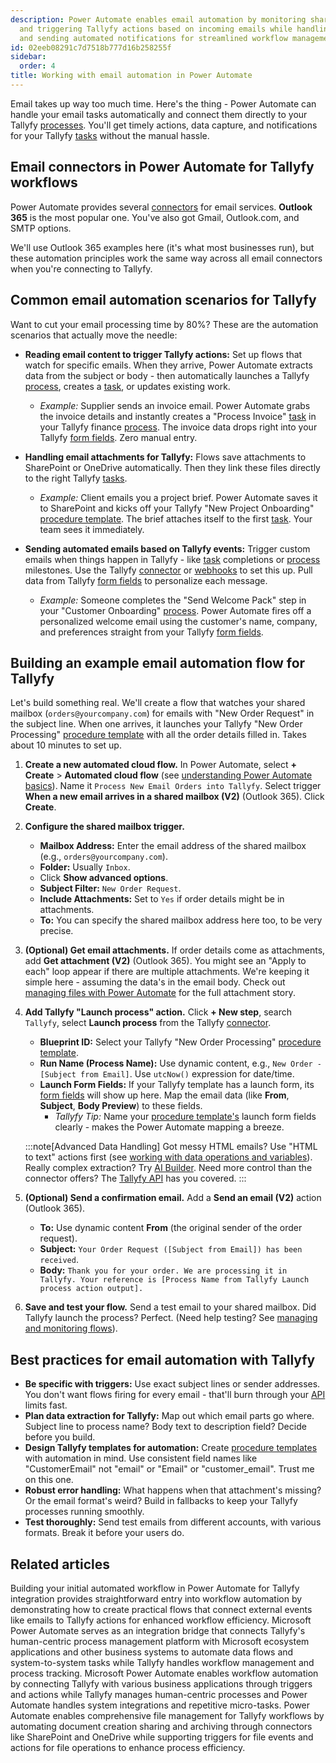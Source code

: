 ```yaml
---
description: Power Automate enables email automation by monitoring shared mailboxes
  and triggering Tallyfy actions based on incoming emails while handling attachments
  and sending automated notifications for streamlined workflow management.
id: 02eeb08291c7d7518b777d16b258255f
sidebar:
  order: 4
title: Working with email automation in Power Automate
---
```



Email takes up way too much time. Here's the thing - Power Automate can handle your email tasks automatically and connect them directly to your Tallyfy [processes](/products/pro/tracking-and-tasks/processes/). You'll get timely actions, data capture, and notifications for your Tallyfy [tasks](/products/pro/tracking-and-tasks/tasks/) without the manual hassle.

## Email connectors in Power Automate for Tallyfy workflows

Power Automate provides several [connectors](/products/pro/integrations/middleware/power-automate/understanding-power-automate-basics/) for email services. **Outlook 365** is the most popular one. You've also got Gmail, Outlook.com, and SMTP options.

We'll use Outlook 365 examples here (it's what most businesses run), but these automation principles work the same way across all email connectors when you're connecting to Tallyfy.

## Common email automation scenarios for Tallyfy

Want to cut your email processing time by 80%? These are the automation scenarios that actually move the needle:

*   **Reading email content to trigger Tallyfy actions:** Set up flows that watch for specific emails. When they arrive, Power Automate extracts data from the subject or body - then automatically launches a Tallyfy [process](/products/pro/tracking-and-tasks/processes/), creates a [task](/products/pro/tracking-and-tasks/tasks/), or updates existing work.
    *   *Example:* Supplier sends an invoice email. Power Automate grabs the invoice details and instantly creates a "Process Invoice" [task](/products/pro/tracking-and-tasks/tasks/) in your Tallyfy finance [process](/products/pro/tracking-and-tasks/processes/). The invoice data drops right into your Tallyfy [form fields](/products/pro/tracking-and-tasks/tasks/what-are-form-fields-in-tallyfy/). Zero manual entry.

*   **Handling email attachments for Tallyfy:** Flows save attachments to SharePoint or OneDrive automatically. Then they link these files directly to the right Tallyfy [tasks](/products/pro/tracking-and-tasks/tasks/).
    *   *Example:* Client emails you a project brief. Power Automate saves it to SharePoint and kicks off your Tallyfy "New Project Onboarding" [procedure template](/products/pro/documenting/templates/). The brief attaches itself to the first [task](/products/pro/tracking-and-tasks/tasks/). Your team sees it immediately.

*   **Sending automated emails based on Tallyfy events:** Trigger custom emails when things happen in Tallyfy - like [task](/products/pro/tracking-and-tasks/tasks/) completions or [process](/products/pro/tracking-and-tasks/processes/) milestones. Use the Tallyfy [connector](/products/pro/integrations/middleware/power-automate/how-can-i-integrate-tallyfy-with-microsoft-power-automate/) or [webhooks](/products/pro/integrations/webhooks/) to set this up. Pull data from Tallyfy [form fields](/products/pro/tracking-and-tasks/tasks/what-are-form-fields-in-tallyfy/) to personalize each message.
    *   *Example:* Someone completes the "Send Welcome Pack" step in your "Customer Onboarding" [process](/products/pro/tracking-and-tasks/processes/). Power Automate fires off a personalized welcome email using the customer's name, company, and preferences straight from your Tallyfy [form fields](/products/pro/tracking-and-tasks/tasks/what-are-form-fields-in-tallyfy/).

## Building an example email automation flow for Tallyfy

Let's build something real. We'll create a flow that watches your shared mailbox (`orders@yourcompany.com`) for emails with "New Order Request" in the subject line. When one arrives, it launches your Tallyfy "New Order Processing" [procedure template](/products/pro/documenting/templates/) with all the order details filled in. Takes about 10 minutes to set up.

<Steps>

1.  **Create a new automated cloud flow.**
    In Power Automate, select **+ Create** > **Automated cloud flow** (see [understanding Power Automate basics](/products/pro/integrations/middleware/power-automate/understanding-power-automate-basics/)).
    Name it `Process New Email Orders into Tallyfy`.
    Select trigger **When a new email arrives in a shared mailbox (V2)** (Outlook 365). Click **Create**.

2.  **Configure the shared mailbox trigger.**
    *   **Mailbox Address:** Enter the email address of the shared mailbox (e.g., `orders@yourcompany.com`).
    *   **Folder:** Usually `Inbox`.
    *   Click **Show advanced options**.
    *   **Subject Filter:** `New Order Request`.
    *   **Include Attachments:** Set to `Yes` if order details might be in attachments.
    *   **To:** You can specify the shared mailbox address here too, to be very precise.



3.  **(Optional) Get email attachments.**
    If order details come as attachments, add **Get attachment (V2)** (Outlook 365). You might see an "Apply to each" loop appear if there are multiple attachments. We're keeping it simple here - assuming the data's in the email body. Check out [managing files with Power Automate](/products/pro/integrations/middleware/power-automate/managing-files-with-power-automate/) for the full attachment story.

4.  **Add Tallyfy "Launch process" action.**
    Click **+ New step**, search `Tallyfy`, select **Launch process** from the Tallyfy [connector](/products/pro/integrations/middleware/power-automate/how-can-i-integrate-tallyfy-with-microsoft-power-automate/).
    *   **Blueprint ID:** Select your Tallyfy "New Order Processing" [procedure template](/products/pro/documenting/templates/).
    *   **Run Name (Process Name):** Use dynamic content, e.g., `New Order - [Subject from Email]`. Use `utcNow()` expression for date/time.
    *   **Launch Form Fields:** If your Tallyfy template has a launch form, its [form fields](/products/pro/tracking-and-tasks/tasks/what-are-form-fields-in-tallyfy/) will show up here. Map the email data (like **From**, **Subject**, **Body Preview**) to these fields.
        *   *Tallyfy Tip:* Name your [procedure template's](/products/pro/documenting/templates/) launch form fields clearly - makes the Power Automate mapping a breeze.



    :::note[Advanced Data Handling]
    Got messy HTML emails? Use "HTML to text" actions first (see [working with data operations and variables](/products/pro/integrations/middleware/power-automate/working-with-data-operations-and-variables/)). Really complex extraction? Try [AI Builder](/products/pro/integrations/middleware/power-automate/leveraging-ai-builder-in-power-automate/). Need more control than the connector offers? The [Tallyfy API](/products/pro/integrations/open-api/) has you covered.
    :::

5.  **(Optional) Send a confirmation email.**
    Add a **Send an email (V2)** action (Outlook 365).
    *   **To:** Use dynamic content **From** (the original sender of the order request).
    *   **Subject:** `Your Order Request ([Subject from Email]) has been received`.
    *   **Body:** `Thank you for your order. We are processing it in Tallyfy. Your reference is [Process Name from Tallyfy Launch process action output].`

6.  **Save and test your flow.** 
    Send a test email to your shared mailbox. Did Tallyfy launch the process? Perfect. (Need help testing? See [managing and monitoring flows](/products/pro/integrations/middleware/power-automate/managing-and-monitoring-power-automate-flows/)).

</Steps>

## Best practices for email automation with Tallyfy

*   **Be specific with triggers:** Use exact subject lines or sender addresses. You don't want flows firing for every email - that'll burn through your [API](/products/pro/integrations/open-api/) limits fast.
*   **Plan data extraction for Tallyfy:** Map out which email parts go where. Subject line to process name? Body text to description field? Decide before you build.
*   **Design Tallyfy templates for automation:** Create [procedure templates](/products/pro/documenting/templates/) with automation in mind. Use consistent field names like "CustomerEmail" not "email" or "Email" or "customer_email". Trust me on this one.
*   **Robust error handling:** What happens when that attachment's missing? Or the email format's weird? Build in fallbacks to keep your Tallyfy processes running smoothly.
*   **Test thoroughly:** Send test emails from different accounts, with various formats. Break it before your users do.


## Related articles
<CardGrid>
<LinkTitleCard header="<b>Power Automate > Creating your first flow in Power Automate</b>" href="/products/pro/integrations/middleware/power-automate/creating-your-first-flow-in-power-automate/" > Building your initial automated workflow in Power Automate for Tallyfy integration provides straightforward entry into workflow automation by demonstrating how to create practical flows that connect external events like emails to Tallyfy actions for enhanced workflow efficiency. </LinkTitleCard>
<LinkTitleCard header="<b>Middleware > Power Automate</b>" href="/products/pro/integrations/middleware/power-automate/" > Microsoft Power Automate serves as an integration bridge that connects Tallyfy's human-centric process management platform with Microsoft ecosystem applications and other business systems to automate data flows and system-to-system tasks while Tallyfy handles workflow management and process tracking. </LinkTitleCard>
<LinkTitleCard header="<b>Power Automate > Understanding Power Automate basics</b>" href="/products/pro/integrations/middleware/power-automate/understanding-power-automate-basics/" > Microsoft Power Automate enables workflow automation by connecting Tallyfy with various business applications through triggers and actions while Tallyfy manages human-centric processes and Power Automate handles system integrations and repetitive micro-tasks. </LinkTitleCard>
<LinkTitleCard header="<b>Power Automate > Managing files with Power Automate</b>" href="/products/pro/integrations/middleware/power-automate/managing-files-with-power-automate/" > Power Automate enables comprehensive file management for Tallyfy workflows by automating document creation sharing and archiving through connectors like SharePoint and OneDrive while supporting triggers for file events and actions for file operations to enhance process efficiency. </LinkTitleCard>
</CardGrid>